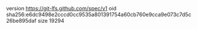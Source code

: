 version https://git-lfs.github.com/spec/v1
oid sha256:e6dc9498e2cccd0cc9535a801391754a60cb760e9cca9e073c7d5c26be895daf
size 19294
